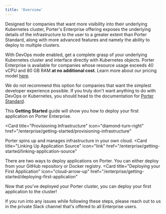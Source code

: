 ```yaml
---
title: 'Overview'
---
```


Designed for companies that want more visibility into their underlying Kubernetes cluster, 
Porter's Enterprise offering exposes the underlying details of the infrastructure to the user to a greater extent than Porter Standard, along with more
advanced features and namely the ability to deploy to multiple clusters.

With DevOps mode enabled, get a complete grasp of your underlying Kubernetes cluster and interface directly with Kubernetes objects. 
Porter Enterprise is available for companies whose resource usage exceeds 40 vCPU and 80 GB RAM **at no additional cost**. Learn more about our pricing model [here](https://porter.run/pricing).

We do not recommend this option for companies that want the simplest developer experience possible. If you truly don't want anything to do with DevOps or Kubernetes, you should head to the documentation for [Porter Standard](/standard/getting-started/overview).

This **Getting Started** guide will show you how to deploy your first application on Porter Enterprise.

<Card
  title="Provisioning Infrastructure"
  icon="diamond-turn-right"
  href="/enterprise/getting-started/provisioning-infrastructure"
>
  Porter spins up and manages infrastructure in your own cloud.
</Card>
<Card
  title="Linking Up Application Source"
  icon="link"
  href="/enterprise/getting-started/linking-application-source"
>
  There are two ways to deploy applications on Porter. You can either deploy
  from your GitHub repository or Docker registry.
</Card>
<Card
  title="Deploying your First Application"
  icon="cloud-arrow-up"
  href="/enterprise/getting-started/deploying-first-application"
>
  Now that you've deployed your Porter cluster, you can deploy your first
  application to the cluster!
</Card>

If you run into any issues while following these steps, please reach out to us in the private Slack channel that's offered to all Enterprise users.
